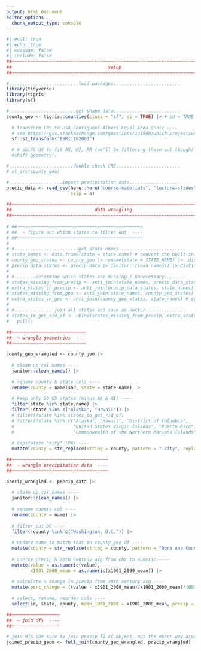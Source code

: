 ```yaml
---
output: html_document
editor_options: 
  chunk_output_type: console
---
```


```r
#| eval: true
#| echo: true
#| message: false
#| include: false
##~~~~~~~~~~~~~~~~~~~~~~~~~~~~~~~~~~~~~~~~~~~~~~~~~~~~~~~~~~~~~~~~~~~~~~~~~~~~~~
##                                    setup                                 ----
##~~~~~~~~~~~~~~~~~~~~~~~~~~~~~~~~~~~~~~~~~~~~~~~~~~~~~~~~~~~~~~~~~~~~~~~~~~~~~~

#..........................load packages.........................
library(tidyverse)
library(tigris)
library(sf)

#.........................get shape data.........................
county_geo <- tigris::counties(class = "sf", cb = TRUE) |> # cb = TRUE to use cartographic boundary files
  
  # transform CRS to USA Contiguous Albers Equal Area Conic ----
  # see https://gis.stackexchange.com/questions/141580/which-projection-is-best-for-mapping-the-contiguous-united-states
  sf::st_transform("ESRI:102003")

  # # shift US to fit AK, HI, PR (we'll be filtering these out though) and transform CRS to USA Contiguous Albers Equal Area Conic (ESRI:102003) ----
  #shift_geometry()

#........................double check CRS........................
# st_crs(county_geo)

#....................import precipitation data...................
precip_data <- read_csv(here::here("course-materials", "lecture-slides", "data", "county-jan20-dec24-precip.csv"), 
                        skip = 4) 

##~~~~~~~~~~~~~~~~~~~~~~~~~~~~~~~~~~~~~~~~~~~~~~~~~~~~~~~~~~~~~~~~~~~~~~~~~~~~~~
##                               data wrangling                             ----
##~~~~~~~~~~~~~~~~~~~~~~~~~~~~~~~~~~~~~~~~~~~~~~~~~~~~~~~~~~~~~~~~~~~~~~~~~~~~~~
     
# ##~~~~~~~~~~~~~~~~~~~~~~~~~~~~~~~~~~~~~~~~~~~~~~~
# ##  ~ figure out which states to filter out  ----
# ##~~~~~~~~~~~~~~~~~~~~~~~~~~~~~~~~~~~~~~~~~~~~~~~
# 
# #........................get state names.........................
# state_names <- data.frame(state = state.name) # convert the built-in state.names vector to a df
# county_geo_states <- county_geo |> rename(state = STATE_NAME) |>  distinct(state) # get unique states from county geo data
# precip_data_states <- precip_data |> janitor::clean_names() |> distinct(state) # get unique states from precip data
# 
# #........determine which states are missing / unnecessary........
# states_missing_from_precip <- anti_join(state_names, precip_data_states) # see which of the 50 states are missing from precip data
# extra_states_in_precip <- anti_join(precip_data_states, state_names) # see if there are any extra state names in precip data 
# states_missing_from_geo <- anti_join(state_names, county_geo_states) # see which of the 50 states are missing from county geo data
# extra_states_in_geo <- anti_join(county_geo_states, state_names) # see if there are any extra  state names in county geo data
# 
# #...............join all states and save as vector...............
# states_to_get_rid_of <- rbind(states_missing_from_precip, extra_states_in_precip, states_missing_from_geo, extra_states_in_geo) |>
#   pull()

##~~~~~~~~~~~~~~~~~~~~~~~~~~~~
##  ~ wrangle geometries  ----
##~~~~~~~~~~~~~~~~~~~~~~~~~~~~

county_geo_wrangled <- county_geo |>
  
  # clean up col names ----
  janitor::clean_names() |>
  
  # rename county & state cols ----
  rename(county = namelsad, state = state_name) |>
  
  # keep only 50 US states (minus AK & HI) ----
  filter(state %in% state.name) |> 
  filter(!state %in% c("Alaska", "Hawaii")) |> 
  # filter(!state %in% states_to_get_rid_of)
  # filter(!state %in% c("Alaska", "Hawaii", "District of Columbia",
  #                      "United States Virgin Islands", "Puerto Rico", "American Samoa",
  #                      "Commonwealth of the Northern Mariana Islands", "Guam")) |>
  
  # capitalize "city" (VA) ----
  mutate(county = str_replace(string = county, pattern = " city", replacement = " City"))

##~~~~~~~~~~~~~~~~~~~~~~~~~~~~~~~~~~~~
##  ~ wrangle precipitation data  ----
##~~~~~~~~~~~~~~~~~~~~~~~~~~~~~~~~~~~~

precip_wrangled <- precip_data |>
  
  # clean up col names ----
  janitor::clean_names() |>
  
  # rename county col ----
  rename(county = name) |>
  
  # filter out DC ----
  filter(!county %in% c("Washington, D.C.")) |>
  
  # update name to match that in county_geo df ----
  mutate(county = str_replace(string = county, pattern = "Dona Ana County", replacement = "Doña Ana County")) |>
  
  # coerce precip & 20th centruy avg from chr to numeric ----
  mutate(value = as.numeric(value),
         x1901_2000_mean = as.numeric(x1901_2000_mean)) |>
  
  # calculate % change in precip from 20th century avg ----
  mutate(perc_change = ((value - x1901_2000_mean)/x1901_2000_mean)*100) |>
  
  # select, rename, reorder cols ----
  select(id, state, county, mean_1901_2000 = x1901_2000_mean, precip = value, perc_change, anomaly_1901_2000_base_period)

##~~~~~~~~~~~~~~~~~~
##  ~ join dfs  ----
##~~~~~~~~~~~~~~~~~~

# join dfs (be sure to join precip TO sf object, not the other way around; see https://github.com/tidyverse/ggplot2/issues/3936 & https://map-rfun.library.duke.edu/032_thematic_mapping_geom_sf.html)) -------
joined_precip_geom <- full_join(county_geo_wrangled, precip_wrangled) 
```





















<!-- --- -->

<!-- DATA WRANGLING ALTERNATIVE: USING THE {maps} PACKAGE -->

<!-- Here, we'll wrangle our precipitation data, then join it with our US county data (courtesy of the [`{maps}` package](https://cran.r-project.org/web/packages/maps/index.html)): -->

<!-- ```{r} -->
<!-- #| eval: false -->
<!-- #| echo: false -->
<!-- ##~~~~~~~~~~~~~~~~~~~~~~~~~~~~~~~~~~~~~~~~~~~~~~~~~~~~~~~~~~~~~~~~~~~~~~~~~~~~~~ -->
<!-- ##                                    setup                                 ---- -->
<!-- ##~~~~~~~~~~~~~~~~~~~~~~~~~~~~~~~~~~~~~~~~~~~~~~~~~~~~~~~~~~~~~~~~~~~~~~~~~~~~~~ -->

<!-- #..........................load packages......................... -->
<!-- library(tidyverse) -->
<!-- library(maps) -->

<!-- #.........................get shape data......................... -->
<!-- states <- map_data("state") -->
<!-- counties <- map_data("county") -->

<!-- #....................import precipitation data................... -->
<!-- precip_counties <- read_csv(here::here("slides", "data", "county-jan19-dec23-precip.csv"), skip = 4) |> -->
<!--   janitor::clean_names() -->

<!-- ##~~~~~~~~~~~~~~~~~~~~~~~~~~~~~~~~~~~~~~~~~~~~~~~~~~~~~~~~~~~~~~~~~~~~~~~~~~~~~~ -->
<!-- ##                               data wrangling                             ---- -->
<!-- ##~~~~~~~~~~~~~~~~~~~~~~~~~~~~~~~~~~~~~~~~~~~~~~~~~~~~~~~~~~~~~~~~~~~~~~~~~~~~~~ -->

<!-- #..............update names of counties df variables............. -->
<!-- us_counties <- counties |> -->

<!--   # select / rename cols of interest ---- -->
<!--   select(state = region, county = subregion, long, lat, group, order) |> -->

<!--   # make all county & state names Title Case ---- -->
<!--   mutate(county = str_to_title(county), -->
<!--          state = str_to_title(state)) |> -->

<!--   # fix different spellings so that they match county names in precip data ---- -->
<!--   mutate(county = case_when( -->
<!--     county == "De Kalb" ~ "DeKalb", -->
<!--     county == "De Soto" ~ "DeSoto", # works for FL & MI -->
<!--     county == "Du Page" ~ "DuPage", -->
<!--     county == "La Porte" ~ "LaPorte", -->
<!--     county == "Obrien" ~ "O'Brien", -->
<!--     county == "Prince Georges" ~ "Prince George's", -->
<!--     county == "Queen Annes" ~ "Queen Anne's", -->
<!--     county == "Ste Genevieve" ~ "Ste. Genevieve", -->
<!--     county == "La Moure" ~ "LaMoure", -->
<!--     state == "Texas" & county == "De Witt" ~ "DeWitt", -->
<!--     # county == "St. Marys" ~ "St. Mary's", # isn't working?? -->
<!--     TRUE ~ county -->
<!--     )) |> -->
<!--   mutate(county = str_replace(string = county, pattern = "St ", replacement = "St. ")) |> -->

<!--   # remove DC & Yellowstone National Park ---- -->
<!--   filter(!state %in% c("District Of Columbia")) |> -->
<!--   filter(!county %in% c("Yellowstone National")) -->


<!-- #..........clean precip data & make sure var names match......... -->
<!-- precip_counties_wrangled <- precip_counties |> -->

<!--   # more intuitive col name ---- -->
<!--   rename(county = name) |> -->

<!--   # make all county & state names lower case ---- -->
<!--   mutate(county = str_to_lower(county), -->
<!--          state = str_to_lower(state)) |> -->

<!--   # remove recurring patterns ---- -->
<!--   mutate(county = str_remove(county, pattern = " county")) |> # across all county names -->
<!--   mutate(county = str_remove(county, pattern = " parish")) |> # LA -->

<!--   # make state & county names Title Case again ---- -->
<!--   mutate(county = str_to_title(county), -->
<!--          state = str_to_title(state)) |> -->

<!--   # fix different spellings so that they match county names in precip data ---- -->
<!--   mutate(county = case_when( -->
<!--     county == "Dekalb" ~ "DeKalb", -->
<!--     county == "Desoto" ~ "DeSoto", # works for FL & MI -->
<!--     state == "Louisiana" & county == "De Soto" ~ "DeSoto", -->
<!--     county == "Dupage" ~ "DuPage", -->
<!--     county == "Lasalle" ~ "La Salle", -->
<!--     county == "Laporte" ~ "LaPorte", -->
<!--     county == "O'brien" ~ "O'Brien", -->
<!--     county == "Lamoure" ~ "LaMoure", -->
<!--     state == "Texas" & county == "Dewitt" ~ "DeWitt", -->
<!--     county == "St. Mary's" ~ "St. Marys", -->
<!--     county == "Suffolk City" ~ "Suffolk", -->
<!--     county == "Hampton City" ~ "Hampton", -->
<!--     county == "Virginia Beach City" ~ "Virginia Beach", -->
<!--     county == "Newport News City" ~ "Newport News", -->
<!--     county == "Norfolk City" ~ "Norfolk", -->
<!--     TRUE ~ county -->
<!--   )) |> -->

<!--   # remove DC & other non-counties -->
<!--   filter(!county %in% c("Washington, D.c.", "Alexandria City", "Bristol City")) |> -->

<!--   # coerce precip & 20th centruy avg from chr to numeric ---- -->
<!--   mutate(value = as.numeric(value), -->
<!--          x1901_2000_mean = as.numeric(x1901_2000_mean)) |> -->

<!--   # calculate % change ---- -->
<!--   mutate(perc_change = ((value - x1901_2000_mean)/x1901_2000_mean)*100) |> -->

<!--   # select & rename cols ---- -->
<!--   select(state, county, mean_1901_2000 = x1901_2000_mean, precip = value, perc_change, anomaly_1901_2000_base_period) -->

<!-- ##~~~~~~~~~~~~~~~~~~~~~~~~~~~~~~~~~~~~~~~~~~~~~~~~~~~~~~~~~~~~~~~~~~~~ -->
<!-- ##  ~ used to identify which county names don't match across dfs  ---- -->
<!-- ##~~~~~~~~~~~~~~~~~~~~~~~~~~~~~~~~~~~~~~~~~~~~~~~~~~~~~~~~~~~~~~~~~~~~ -->

<!-- # unique_us_counties <- us_counties |> -->
<!-- #   distinct(state, county) -->
<!-- # -->
<!-- # unique_precip_counties <- precip_counties_wrangled |> -->
<!-- #   distinct(state, county) -->
<!-- # -->
<!-- # missing_from_us_counties <- anti_join(unique_precip_counties, unique_us_counties) |> -->
<!-- #   rename(county_in_us = county) -->
<!-- # -->
<!-- # missing_from_precip_counties <- anti_join(unique_us_counties, unique_precip_counties) |> -->
<!-- #   rename(county_in_precip = county) -->

<!-- ##~~~~~~~~~~~~~~~~~~~~~~~~~~~~~~~~~~~~~~~~~~~~~~~~~~~~~~~~~~~~~~~~~~~~ -->
<!-- ##  ~ ----------------------------------------------------------  ---- -->
<!-- ##~~~~~~~~~~~~~~~~~~~~~~~~~~~~~~~~~~~~~~~~~~~~~~~~~~~~~~~~~~~~~~~~~~~~ -->

<!-- #............................join dfs............................ -->
<!-- joined_precip_us_counties <- full_join(precip_counties_wrangled, us_counties) -->
<!-- ``` -->

<!-- ```{r} -->
<!-- #| eval: false -->
<!-- #| echo: false -->
<!-- ##~~~~~~~~~~~~~~~~~~~~~~~~~~~~~~~~~~~~~~~~~~~~~~~~~~~~~~~~~~~~~~~~~~~~~~~~~~~~~~ -->
<!-- ##                                    setup                                 ---- -->
<!-- ##~~~~~~~~~~~~~~~~~~~~~~~~~~~~~~~~~~~~~~~~~~~~~~~~~~~~~~~~~~~~~~~~~~~~~~~~~~~~~~ -->

<!-- #..........................load packages......................... -->
<!-- library(tidyverse) -->
<!-- library(maps) -->

<!-- #.........................get shape data......................... -->
<!-- states <- map_data("state") -->
<!-- counties <- map_data("county") -->

<!-- #....................import precipitation data................... -->
<!-- precip_counties <- read_csv(here::here("week5", "data", "county-jan19-dec23-precip.csv"), skip = 4) |> -->
<!--   janitor::clean_names() -->

<!-- ##~~~~~~~~~~~~~~~~~~~~~~~~~~~~~~~~~~~~~~~~~~~~~~~~~~~~~~~~~~~~~~~~~~~~~~~~~~~~~~ -->
<!-- ##                               data wrangling                             ---- -->
<!-- ##~~~~~~~~~~~~~~~~~~~~~~~~~~~~~~~~~~~~~~~~~~~~~~~~~~~~~~~~~~~~~~~~~~~~~~~~~~~~~~ -->

<!-- #..............update names of counties df variables............. -->
<!-- us_counties <- counties |> -->

<!--   # select / rename cols of interest ---- -->
<!--   select(state = region, county = subregion, long, lat, group, order) |> -->

<!--   # make all county & state names Title Case ---- -->
<!--   mutate(county = str_to_title(county), -->
<!--          state = str_to_title(state)) |> -->

<!--   # fix different spellings so that they match county names in precip data ---- -->
<!--   mutate(county = case_when( -->
<!--     county == "De Kalb" ~ "DeKalb", -->
<!--     county == "De Soto" ~ "DeSoto", -->
<!--     county == "Du Page" ~ "DuPage", -->
<!--     county == "La Porte" ~ "LaPorte", -->
<!--     county == "Obrien" ~ "O'Brien", -->
<!--     county == "Prince Georges" ~ "Prince George's", -->
<!--     county == "Queen Annes" ~ "Queen Anne's", -->
<!--     county == "Ste Genevieve" ~ "Ste. Genevieve", -->
<!--     county == "La Moure" ~ "LaMoure", -->
<!--     state == "Texas" & county == "De Witt" ~ "DeWitt", -->
<!--     TRUE ~ county -->
<!--     )) |> -->
<!--   mutate(county = str_replace(string = county, pattern = "St ", replacement = "St. ")) |> -->

<!--   # remove DC & Yellowstone National Park ---- -->
<!--   filter(!state %in% c("District Of Columbia")) |> -->
<!--   filter(!county %in% c("Yellowstone National")) -->


<!-- #..........clean precip data & make sure var names match......... -->
<!-- precip_counties_wrangled <- precip_counties |> -->

<!--   # more intuitive col name ---- -->
<!--   rename(county = name) |> -->

<!--   # make all county & state names lower case ---- -->
<!--   mutate(county = str_to_lower(county), -->
<!--          state = str_to_lower(state)) |> -->

<!--   # remove recurring patterns ---- -->
<!--   mutate(county = str_remove(county, pattern = " county")) |> -->
<!--   mutate(county = str_remove(county, pattern = " parish")) |> -->

<!--   # make state & county names Title Case again ---- -->
<!--   mutate(county = str_to_title(county), -->
<!--          state = str_to_title(state)) |> -->

<!--   # fix different spellings so that they match county names in precip data ---- -->
<!--   mutate(county = case_when( -->
<!--     county == "Dekalb" ~ "DeKalb", -->
<!--     county == "Desoto" ~ "DeSoto", -->
<!--     state == "Louisiana" & county == "De Soto" ~ "DeSoto", -->
<!--     county == "Dupage" ~ "DuPage", -->
<!--     county == "Lasalle" ~ "La Salle", -->
<!--     county == "Laporte" ~ "LaPorte", -->
<!--     county == "O'brien" ~ "O'Brien", -->
<!--     county == "Lamoure" ~ "LaMoure", -->
<!--     state == "Texas" & county == "Dewitt" ~ "DeWitt", -->
<!--     county == "St. Mary's" ~ "St. Marys", -->
<!--     county == "Suffolk City" ~ "Suffolk", -->
<!--     county == "Hampton City" ~ "Hampton", -->
<!--     county == "Virginia Beach City" ~ "Virginia Beach", -->
<!--     county == "Newport News City" ~ "Newport News", -->
<!--     county == "Norfolk City" ~ "Norfolk", -->
<!--     TRUE ~ county -->
<!--   )) |> -->

<!--   # remove DC & other non-counties -->
<!--   filter(!county %in% c("Washington, D.c.", "Alexandria City", "Bristol City")) |> -->

<!--   # coerce precip & 20th centruy avg from chr to numeric ---- -->
<!--   mutate(value = as.numeric(value), -->
<!--          x1901_2000_mean = as.numeric(x1901_2000_mean)) |> -->

<!--   # calculate % change ---- -->
<!--   mutate(perc_change = ((value - x1901_2000_mean)/x1901_2000_mean)*100) |> -->

<!--   # select & rename cols ---- -->
<!--   select(state, county, mean_1901_2000 = x1901_2000_mean, precip = value, perc_change, anomaly_1901_2000_base_period) -->

<!-- ##~~~~~~~~~~~~~~~~~~~~~~~~~~~~~~~~~~~~~~~~~~~~~~~~~~~~~~~~~~~~~~~~~~~~ -->
<!-- ##  ~ used to identify which county names don't match across dfs  ---- -->
<!-- ##~~~~~~~~~~~~~~~~~~~~~~~~~~~~~~~~~~~~~~~~~~~~~~~~~~~~~~~~~~~~~~~~~~~~ -->

<!-- # unique_us_counties <- us_counties |> -->
<!-- #   distinct(state, county) -->
<!-- # -->
<!-- # unique_precip_counties <- precip_counties_wrangled |> -->
<!-- #   distinct(state, county) -->
<!-- # -->
<!-- # missing_from_us_counties <- anti_join(unique_precip_counties, unique_us_counties) |> -->
<!-- #   rename(county_in_us = county) -->
<!-- # -->
<!-- # missing_from_precip_counties <- anti_join(unique_us_counties, unique_precip_counties) |> -->
<!-- #   rename(county_in_precip = county) -->

<!-- ##~~~~~~~~~~~~~~~~~~~~~~~~~~~~~~~~~~~~~~~~~~~~~~~~~~~~~~~~~~~~~~~~~~~~ -->
<!-- ##  ~ ----------------------------------------------------------  ---- -->
<!-- ##~~~~~~~~~~~~~~~~~~~~~~~~~~~~~~~~~~~~~~~~~~~~~~~~~~~~~~~~~~~~~~~~~~~~ -->

<!-- #............................join dfs............................ -->
<!-- joined_precip_us_counties <- full_join(precip_counties_wrangled, us_counties) -->
<!-- ``` -->

<!-- --- -->
